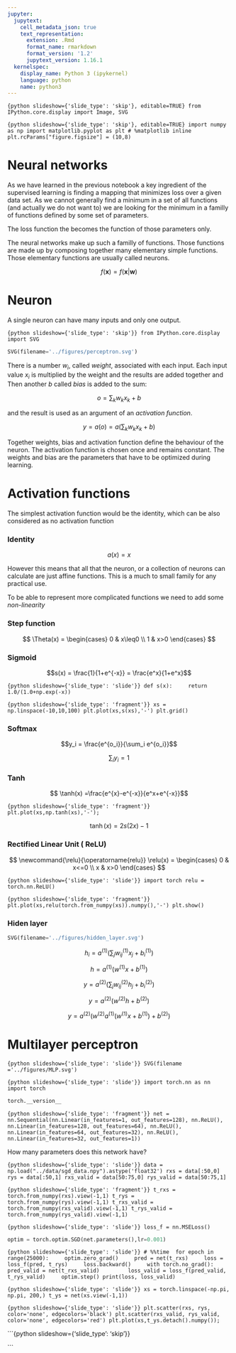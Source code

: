 ```yaml
---
jupyter:
  jupytext:
    cell_metadata_json: true
    text_representation:
      extension: .Rmd
      format_name: rmarkdown
      format_version: '1.2'
      jupytext_version: 1.16.1
  kernelspec:
    display_name: Python 3 (ipykernel)
    language: python
    name: python3
---
```


```{python slideshow={'slide_type': 'skip'}, editable=TRUE}
from IPython.core.display import Image, SVG
```

```{python slideshow={'slide_type': 'skip'}, editable=TRUE}
import numpy as np
import matplotlib.pyplot as plt
# %matplotlib inline
plt.rcParams["figure.figsize"] = (10,8)
```

<!-- #region {"slideshow": {"slide_type": "slide"}} -->
# Neural networks 
<!-- #endregion -->

<!-- #region {"slideshow": {"slide_type": "skip"}} -->
As we have learned in the previous notebook  a key ingredient of the supervised learning is finding a mapping that minimizes loss over a given data set. As we cannot generally find a minimum in a set of all functions (and actually we do not want to) we are looking for the minimum in a familly of functions defined by some set of parameters. 
<!-- #endregion -->

<!-- #region {"slideshow": {"slide_type": "skip"}} -->
The loss function the becomes the function of those parameters only. 
<!-- #endregion -->

<!-- #region {"slideshow": {"slide_type": "skip"}} -->
The neural networks make up such a familly of functions. Those functions are made up by composing together many elementary simple functions. Those  elementary functions are usually called neurons. 
<!-- #endregion -->

<!-- #region {"slideshow": {"slide_type": "fragment"}} -->
$$f(\mathbf{x})=f(\mathbf{x}|\mathbf{w})$$
<!-- #endregion -->

<!-- #region {"slideshow": {"slide_type": "slide"}} -->
# Neuron
<!-- #endregion -->

<!-- #region {"slideshow": {"slide_type": "skip"}} -->
A single neuron can have many inputs and only one output.  
<!-- #endregion -->

```{python slideshow={'slide_type': 'skip'}}
from IPython.core.display import SVG
```

```python
SVG(filename='../figures/perceptron.svg')
```

<!-- #region {"slideshow": {"slide_type": "skip"}} -->
There is a number $w_i$, called *weight*, associated with each input. Each input value $x_i$ is multiplied by the weight and the results are added together and Then another  $b$ called 
*bias* is added to the sum:
<!-- #endregion -->

<!-- #region {"slideshow": {"slide_type": "fragment"}} -->
$$o = \sum_k w_k x_k +b$$
<!-- #endregion -->

<!-- #region {"slideshow": {"slide_type": "skip"}} -->
 and the result is used as an argument of an *activation function*.  
<!-- #endregion -->

<!-- #region {"slideshow": {"slide_type": "fragment"}} -->
$$y = a(o) = a\left(\sum_k w_k x_k + b\right)$$
<!-- #endregion -->

<!-- #region {"slideshow": {"slide_type": "skip"}} -->
Together weights, bias and activation function define the behaviour of the neuron. The activation function is chosen once and remains constant. The weights and bias are the parameters that  have to be optimized during learning. 
<!-- #endregion -->

<!-- #region {"slideshow": {"slide_type": "slide"}} -->
# Activation functions
<!-- #endregion -->

<!-- #region {"slideshow": {"slide_type": "skip"}} -->
The simplest activation function would be the identity, which can be also considered as no activation function
<!-- #endregion -->

<!-- #region {"slideshow": {"slide_type": "slide"}} -->
### Identity 
<!-- #endregion -->

<!-- #region {"slideshow": {"slide_type": "fragment"}} -->
$$a(x)=x$$
<!-- #endregion -->

<!-- #region {"slideshow": {"slide_type": "skip"}} -->
However this means that all that the neuron, or a collection of neurons can calculate are just affine functions. This is a much to small family for any practical use. 
<!-- #endregion -->

<!-- #region {"slideshow": {"slide_type": "skip"}} -->
To be able to represent more complicated functions we need to add some *non-linearity*
<!-- #endregion -->

<!-- #region {"slideshow": {"slide_type": "slide"}} -->
### Step function
<!-- #endregion -->

<!-- #region {"slideshow": {"slide_type": "fragment"}} -->
$$
\Theta(x) = \begin{cases}
0 & x\leq0 \\
1 & x>0
\end{cases}
$$
<!-- #endregion -->

<!-- #region {"slideshow": {"slide_type": "slide"}} -->
### Sigmoid
<!-- #endregion -->
<!-- #region {"slideshow": {"slide_type": "skip"}} -->


<!-- #endregion -->

<!-- #region {"slideshow": {"slide_type": "fragment"}} -->
$$s(x) = \frac{1}{1+e^{-x}} = \frac{e^x}{1+e^x}$$
<!-- #endregion -->

```{python slideshow={'slide_type': 'slide'}}
def s(x):
    return 1.0/(1.0+np.exp(-x))
```

```{python slideshow={'slide_type': 'fragment'}}
xs = np.linspace(-10,10,100)
plt.plot(xs,s(xs),'-')
plt.grid()
```

<!-- #region {"slideshow": {"slide_type": "slide"}} -->
### Softmax
<!-- #endregion -->

<!-- #region {"slideshow": {"slide_type": "fragment"}} -->
$$y_i = \frac{e^{o_i}}{\sum_i e^{o_i}}$$ 
<!-- #endregion -->

<!-- #region {"slideshow": {"slide_type": "fragment"}} -->
$$\sum_i y_i = 1$$
<!-- #endregion -->

<!-- #region {"slideshow": {"slide_type": "slide"}} -->
### Tanh
<!-- #endregion -->

<!-- #region {"slideshow": {"slide_type": "fragment"}} -->
$$ \tanh(x) =\frac{e^{x}-e^{-x}}{e^x+e^{-x}}$$
<!-- #endregion -->

```{python slideshow={'slide_type': 'fragment'}}
plt.plot(xs,np.tanh(xs),'-');
```

<!-- #region {"slideshow": {"slide_type": "skip"}} -->
$$\tanh(x) = 2 s(2 x) -1 $$
<!-- #endregion -->

<!-- #region {"slideshow": {"slide_type": "slide"}} -->
### Rectified Linear Unit ( ReLU)
<!-- #endregion -->

<!-- #region {"slideshow": {"slide_type": "fragment"}} -->
$$
\newcommand{\relu}{\operatorname{relu}}
\relu(x) = \begin{cases}
0 & x<=0 \\
x & x>0
\end{cases}
$$
<!-- #endregion -->

```{python slideshow={'slide_type': 'slide'}}
import torch
relu = torch.nn.ReLU()
```

```{python slideshow={'slide_type': 'fragment'}}
plt.plot(xs,relu(torch.from_numpy(xs)).numpy(),'-')
plt.show()
```

<!-- #region {"slideshow": {"slide_type": "slide"}} -->
### Hiden layer
<!-- #endregion -->

```python
SVG(filename='../figures/hidden_layer.svg')
```

<!-- #region {"slideshow": {"slide_type": "slide"}} -->
$$h_i = a^{(1)}\left(\sum_{j}w^{(1)}_{ij}x_j + b^{(1)}_i\right)$$
<!-- #endregion -->

<!-- #region {"slideshow": {"slide_type": "fragment"}} -->
$$h = a^{(1)}\left(w^{(1)}x + b^{(1)}\right)$$
<!-- #endregion -->

<!-- #region {"slideshow": {"slide_type": "fragment"}} -->
$$y =  a^{(2)}\left(\sum_{j}w^{(2)}_{ij}h_j + b^{(2)}_i\right)$$
<!-- #endregion -->

<!-- #region {"slideshow": {"slide_type": "fragment"}} -->









$$y =  a^{(2)}\left(w^{(2)}h + b^{(2)}\right)$$
<!-- #endregion -->

<!-- #region {"slideshow": {"slide_type": "fragment"}} -->
$$ 
y = a^{(2)}\left(
w^{(2)}a^{(1)}\left(w^{(1)}x + b^{(1)}
\right)+b^{(2)}
\right)$$
<!-- #endregion -->

<!-- #region {"slideshow": {"slide_type": "slide"}} -->
# Multilayer perceptron
<!-- #endregion -->

```{python slideshow={'slide_type': 'slide'}}
SVG(filename ='../figures/MLP.svg')
```

```{python slideshow={'slide_type': 'slide'}}
import torch.nn as nn
import torch
```

```python
torch.__version__
```

```{python slideshow={'slide_type': 'fragment'}}
net = nn.Sequential(nn.Linear(in_features=1, out_features=128), nn.ReLU(),
                   nn.Linear(in_features=128, out_features=64), nn.ReLU(), 
                   nn.Linear(in_features=64, out_features=32), nn.ReLU(), 
                   nn.Linear(in_features=32, out_features=1))
```

<!-- #region {"slideshow": {"slide_type": "fragment"}} -->
How many parameters does this network have?
<!-- #endregion -->

```{python slideshow={'slide_type': 'slide'}}
data = np.load("../data/sgd_data.npy").astype('float32')
rxs = data[:50,0]
rys = data[:50,1]
rxs_valid = data[50:75,0]
rys_valid = data[50:75,1]
```

```{python slideshow={'slide_type': 'fragment'}}
t_rxs = torch.from_numpy(rxs).view(-1,1)
t_rys = torch.from_numpy(rys).view(-1,1)
t_rxs_valid = torch.from_numpy(rxs_valid).view(-1,1)
t_rys_valid = torch.from_numpy(rys_valid).view(-1,1)
```

```{python slideshow={'slide_type': 'slide'}}
loss_f = nn.MSELoss()
```

```python
optim = torch.optim.SGD(net.parameters(),lr=0.001)
```

```{python slideshow={'slide_type': 'slide'}}
# %%time 
for epoch in range(25000):
    optim.zero_grad()
    pred = net(t_rxs)
    loss = loss_f(pred, t_rys)
    loss.backward()
    with torch.no_grad():
        pred_valid = net(t_rxs_valid)
        loss_valid = loss_f(pred_valid, t_rys_valid)
    optim.step()
print(loss, loss_valid)
```

```{python slideshow={'slide_type': 'slide'}}
xs = torch.linspace(-np.pi, np.pi, 200,)
t_ys = net(xs.view(-1,1))
```

```{python slideshow={'slide_type': 'slide'}}
plt.scatter(rxs, rys, color='none', edgecolors='black')
plt.scatter(rxs_valid, rys_valid, color='none', edgecolors='red')
plt.plot(xs,t_ys.detach().numpy());
```

```{python slideshow={'slide_type': 'skip'}}

```
